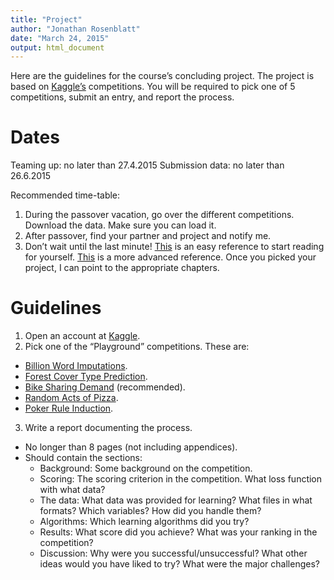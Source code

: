 ```yaml
---
title: "Project"
author: "Jonathan Rosenblatt"
date: "March 24, 2015"
output: html_document
---
```


Here are the guidelines for the course's concluding project.
The project is based on [Kaggle's]() competitions.
You will be required to pick one of 5 competitions, submit an entry, and report the process.

# Dates
Teaming up: no later than 27.4.2015
Submission data: no later than 26.6.2015

Recommended time-table:

1. During the passover vacation, go over the different competitions. Download the data. Make sure you can load it. 
2. After passover, find your partner and project and notify me.
3. Don't wait until the last minute! [This](http://www-bcf.usc.edu/~gareth/ISL/) is an easy reference to start reading for yourself. [This](http://statweb.stanford.edu/~tibs/ElemStatLearn/) is a more advanced reference. Once you picked your project, I can point to the appropriate chapters.



# Guidelines

1. Open an account at [Kaggle](https://www.kaggle.com/).
2. Pick one of the "Playground" competitions. These are: 
  - [Billion Word Imputations](https://www.kaggle.com/c/billion-word-imputation).
  - [Forest Cover Type Prediction](https://www.kaggle.com/c/forest-cover-type-prediction).
  - [Bike Sharing Demand](https://www.kaggle.com/c/bike-sharing-demand) (recommended). 
  - [Random Acts of Pizza](https://www.kaggle.com/c/random-acts-of-pizza).
  - [Poker Rule Induction](https://www.kaggle.com/c/poker-rule-induction).
3. Write a report documenting the process.
  - No longer than $8$ pages (not including appendices).
  - Should contain the sections:
    - Background: Some background on the competition. 
    - Scoring: The scoring criterion in the competition. What loss function with what data?
    - The data: What data was provided for learning? What files in what formats? Which variables? How did you handle them?
    - Algorithms: Which learning algorithms did you try?
    - Results: What score did you achieve? What was your ranking in the competition?
    - Discussion: Why were you successful/unsuccessful? What other ideas would you have liked to try? What were the major challenges? 
    
